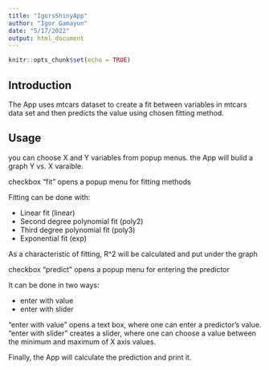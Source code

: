 ```yaml
---
title: "IgorsShinyApp"
author: "Igor Gamayun"
date: "5/17/2022"
output: html_document
---
```


```r
knitr::opts_chunk$set(echo = TRUE)
```

## Introduction
The App uses mtcars dataset to create a fit between variables in mtcars data set and then predicts the value using chosen fitting method.

## Usage
you can choose X and Y variables from popup menus. 
the App will build a graph Y vs. X varaible.


checkbox "fit" opens a popup menu for fitting methods

Fitting can be done with: 

- Linear fit (linear)
- Second degree polynomial fit (poly2)
- Third degree polynomial fit (poly3)
- Exponential fit (exp)

As a characteristic of fitting, R^2 will be calculated and put under the graph

checkbox "predict" opens a popup menu for entering the predictor

It can be done in two ways:

- enter with value  
- enter with slider

"enter with value" opens a text box, where one can enter a predictor's value.
"enter with slider" creates a slider, where one can choose a value between the minimum and maximum of X axis values.

Finally, the App will calculate the prediction and print it.


